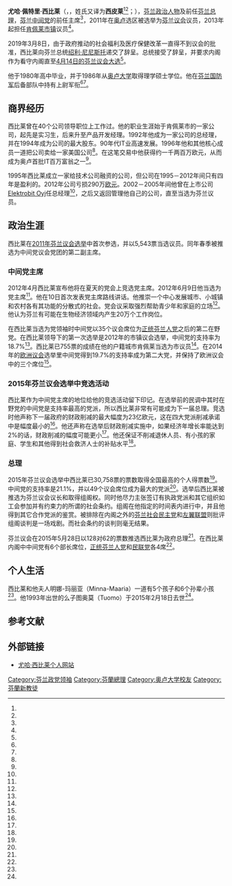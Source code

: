 {{noteTA
|1=zh-hans:西比莱;zh-hant:西比萊;zh-tw:席比拉;
}}
{{Infobox officeholder
 | name               = 尤哈·西比莱
 | native_name        = Juha Petri Sipilä
 | native_name_lang   = fi
 | image              = Tallinn Digital Summit. Handshake Juha Sipilä (2017).jpg
 | image_size         = 
 | caption            = 尤哈·西比莱在2017年
 | order              = 
 | office             = 第44任[[芬兰总理|芬兰总理]]
 | term_start         = 2015年5月29日
 | term_end           = 2019年6月6日
 | president          = [[绍利·尼尼斯托|绍利·尼尼斯托]]
 | predecessor        = [[亚历山大·斯图布|亚历山大·斯图布]]
 | successor          = [[安蒂·林内|安蒂·林内]]
 | order2             = 
 | office2            = [[芬兰中间党|芬兰中间党]]主席
 | term_start2        = 2012年6月9日
 | term_end2          = 2019年9月7日
 | predecessor2       = [[玛丽·基维涅米|玛丽·基维涅米]]
 | successor2         = {{le|卡特丽·库尔穆尼|Katri Kulmuni}}<ref name="yle_KK"/>
 | parliament3        = 芬兰议会
 | constituency_MP3   = [[奥卢|奥卢]]选区
 | term_start3        = 2011年4月20日
 | term_end3          = 
 <!-- Personal data -->
 | pronunciation   = 
 | birth_date      = {{Birth date and age|1961|04|25}}
 | birth_place     = {{FIN}}[[韦泰利|韦泰利]]
 | death_date      =  <!-- {{Death date and age|YYYY|MM|DD|YYYY|MM|DD}} -->
 | death_place     = 
 | resting_place   = 
 | resting_place_coordinates = 
 | nationality     = {{FIN}}
 | party           = [[芬兰中间党|芬兰中间党]]
 | spouse          = 
 | residence       = 
 | education       = 理学硕士
 | alma_mater      = [[奥卢大学|奥卢大学]]
 | occupation      = 
 | profession      = 
 | known_for       = 
 | cabinet         = 
 | committees      = 
 | portfolio       = 
 | religion        = 
 | awards          = 
 | blank1          = 
 | data1           = 
 | signature       = 
 | signature_alt   = 
 | website         = 
 | footnotes       = 
}}
{{portal box|人物|芬蘭|政治}}
'''尤哈·佩特里·西比莱'''（{{lang-fi|Juha Petri Sipilä}}，{{IPA-fi|ˈjuhɑ ˈsipilæ}}，姓氏又译为'''西皮莱'''<ref name="皮1"/><ref name="皮2"/>；{{bd|1961年|4月25日||catIdx=S}}），[[芬兰|芬兰]][[政治人物|政治人物]]及前任[[芬兰总理|芬兰总理]]，[[芬兰中间党|芬兰中间党]]的前任主席<ref name="dangzhuxi"/>，2011年在[[奥卢|奥卢]]选区被选举为[[芬兰议会|芬兰议会]]议员，2013年起担任[[肯佩莱|肯佩莱]][[芬兰市镇|市镇]]议员<ref name="yihui"/>。

2019年3月8日，由于政府推动的社会福利及医疗保健改革一直得不到议会的批准，西比莱向芬兰总统[[绍利·尼尼斯托|绍利·尼尼斯托]]递交了辞呈。总统接受了辞呈，并要求内阁作为看守内阁直至[[2019年芬蘭議會選舉|4月14日的芬兰议会大选]]<ref name="看守"/>。

他于1980年高中毕业，并于1986年从[[奥卢大学|奥卢大学]]取得理学硕士学位。他在[[芬兰国防军|芬兰国防军]]后备部队中持有上尉军衔<ref name="yihui"/><ref name="is_kapteeni"/>。

== 商界经历 ==
西比莱曾在40个公司领导职位上工作过。他的职业生涯始于肯佩莱市的一家公司，起先是实习生，后来升至产品开发经理。1992年他成为一家公司的总经理，并在1994年成为公司的最大股东。90年代IT业高速发展。1996年他和其他核心成员一道把公司卖给一家美国公司<ref name="Solitra"/>。在这笔交易中他获得约一千两百万欧元，从而成为奥卢首批IT百万富翁之一<ref name="il"/>。

1995年西比莱成立一家给技术公司融资的公司，但公司在1995－2012年间只有四年是盈利的。2012年公司亏损290万[[欧元|欧元]]。2002－2005年间他曾在上市公司[[Elektrobit_Oyj|Elektrobit Oyj]]任总经理<ref name="yihui"/>，之后又返回管理他自己的公司，直至当选为芬兰议员。

== 政治生涯 ==
西比莱在[[2011年芬兰议会选举|2011年芬兰议会选举]]中首次参选，并以5,543票当选议员。同年春季被推选为中间党议会党团的第二副主席。

=== 中间党主席 ===
2012年4月西比莱宣布他将在夏天的党会上竞选党主席。2012年6月9日他当选为党主席<ref name="dangzhuxi"/>。他在10日首次发表党主席路线讲话。他推崇一个中心发展城市、小城镇和农村各有其功能的分散式的社会。党会议采取强烈帮助青少年和家庭的立场<ref name="linjapuhe"/>。他认为芬兰有可能在生物经济领域内产生20万个工作岗位。

在西比莱当选为党领袖时中间党以35个议会席位为[[正统芬兰人党|正统芬兰人党]]之后的第二在野党。在西比莱领导下的第一次选举是2012年的市镇议会选举，中间党的支持率为18.7%<ref name="vaalit_K2012"/>。西比莱已755票的成绩在他的户籍城市肯佩莱当选为市议员<ref name="K2012_Kempele"/>。在2014年的[[欧洲议会|欧洲议会]]选举里中间党得到19.7%的支持率成为第二大党，并保持了欧洲议会中的三个席位<ref name="epv2014"/>。

=== 2015年芬兰议会选举中竞选活动 ===
西比莱作为中间党主席的地位给他的竞选活动留下印记。在选举前的民调中其时在野党的中间党是支持率最高的党派，所以西比莱非常有可能成为下一届总理。竞选时他声称下一届政府的财政削减的最大幅度为23亿欧元，这在四大党派削减承诺中是幅度最小的<ref name="is_leikkaus"/>。他还声称在选举后财政削减实施中，如果经济年增长率能达到2%的话，财政削减的幅度可能更小<ref name="is_lupaus"/>。他还保证不削减退休人员、有小孩的家庭、学生和其他得到社会救济人士的补贴水平<ref name="is_lupaus"/>。

=== 总理 ===
2015年芬兰议会选举中西比莱已30,758票的票数取得全国最高的个人得票数<ref name="E2015"/>。中间党的支持率是21.1%，并以49个议会席位成为最大的党派<ref name="E2015_puolueet"/>。选举后西比莱被推选为芬兰议会议长和取得组阁权。同时他尽力主张签订有执政党派和其它组织如工会参加并有约束力的所谓的社会条约。组阁在他指定的时间表内进行中，并且他得到其它合作党派的鉴赏。被排除在内阁之外的[[芬兰社会民主党|芬兰社会民主党]]和[[左翼联盟_(芬兰)|左翼联盟]]则批评组阁谈判是一场戏剧。而社会条约的谈判则毫无结果。

芬兰议会在2015年5月28日以128对62的票数推选西比莱为政府总理<ref name="zongli"/>。在西比莱内阁中中间党有6个部长席位，[[正统芬兰人党|正统芬兰人党]]和[[民族联合党_(芬兰)|民联党]]各4席<ref name="hs_neige"/>。

== 个人生活 ==
西比莱和他夫人明娜-玛丽亚（Minna-Maaria）一道有5个孩子和6个孙辈小孩<ref name="juha"/>。他1993年出世的么子图奥莫（Tuomo）于2015年2月18日去世<ref name="poika"/>。

== 参考文献 ==
{{Reflist|30em|refs=
<ref name="皮1">{{cite web |url=http://www.xinhuanet.com/world/2015-06/13/c_1115606126.htm |title=刘延东与芬兰总理西皮莱举行会谈 |publisher=新华网 |date=2015-06-13 |accessdate=2018-03-28 |archive-date=2019-02-24 |archive-url=https://web.archive.org/web/20190224002021/http://www.xinhuanet.com/world/2015-06/13/c_1115606126.htm |dead-url=no }}</ref>
<ref name="皮2">{{cite web |url=http://www.finland.cn/public/default.aspx?contentid=360170&nodeid=35178&contentlan=20&culture=zh-CN |title=中华人民共和国习近平主席对芬兰进行国事访问 |publisher=芬兰驻华大使馆 |date=2017-03-30 |accessdate=2018-03-28 |archive-date=2019-02-24 |archive-url=https://web.archive.org/web/20190224002148/http://www.finland.cn/public/default.aspx?contentid=360170&nodeid=35178&contentlan=20&culture=zh-CN |dead-url=no }}</ref>
<ref name="is_kapteeni">{{cite web |url=http://www.iltasanomat.fi/kotimaa/art-2000000510041.html |title=Keskustan Juha Sipilä ylennettiin kapteeniksi |language=fi |publisher=Ilta-Sanomat |date=2012-06-04 |accessdate=2016-06-10 |archive-date=2016-08-08 |archive-url=https://web.archive.org/web/20160808005721/http://www.iltasanomat.fi/kotimaa/art-2000000510041.html |dead-url=no }}</ref>
<ref name="yihui">{{cite web |url=https://www.eduskunta.fi/FI/kansanedustajat/Sivut/1108.aspx |title=Kansanedustajat » Juha Sipilä |language=fi |publisher=芬兰议会 |accessdate=2016-06-10 |archive-date=2021-01-15 |archive-url=https://web.archive.org/web/20210115215044/https://www.eduskunta.fi/FI/kansanedustajat/Sivut/1108.aspx |dead-url=no }}</ref>
<ref name="看守">{{cite web | url = https://www.politico.eu/article/finlands-government-collapses-over-failed-health-care-reform/ | title = Finland's government collapses over failed health care reform | language = en | publisher = Politico | date = 2019-03-08 | accessdate = 2019-03-09 | archive-date = 2019-03-09 | archive-url = https://web.archive.org/web/20190309203309/https://www.politico.eu/article/finlands-government-collapses-over-failed-health-care-reform/ | dead-url = no }}</ref>
<ref name="dangzhuxi">{{cite web |url=http://yle.fi/uutiset/juha_sipila_keskustan_puheenjohtajaksi/6174480 |title=Juha Sipilä keskustan puheenjohtajaksi |author=Terhi Uusivaara |language=fi |publisher=[[芬兰广播公司|芬兰广播公司]]（Yle） |date=2012-06-09 |accessdate=2016-06-10 |archive-date=2016-03-15 |archive-url=https://web.archive.org/web/20160315222616/http://yle.fi/uutiset/juha_sipila_keskustan_puheenjohtajaksi/6174480 |dead-url=no }}</ref>
<ref name="Solitra">{{cite web|url=http://www.hightechforum.fi/index.cfm?j=371030 |title=Amerikkalaisomistus koitui kohtaloksi |language=fi |publisher=HighTech Forum |date=2004-01-08 |accessdate=2016-06-10 |deadurl=y |archiveurl=https://archive.is/20120802224902/http://www.hightechforum.fi/index.cfm?j=371030 |archivedate=2012-08-02 }}</ref>
<ref name="il">{{cite web |url=http://www.iltalehti.fi/uutiset/2013111117701481_uu.shtml |title=Sipilä loukkaantui bisneskysymyksistä |author=Juha Ristamäki |language=fi |publisher=Iltalehti |date=2013-11-11 |accessdate=2016-06-10 |archive-url=https://web.archive.org/web/20160602151749/http://www.iltalehti.fi/uutiset/2013111117701481_uu.shtml |archive-date=2016-06-02 |dead-url=yes }}</ref>
<ref name="linjapuhe">{{cite web |url=http://www.iltasanomat.fi/kotimaa/art-2000000512190.html |title=Sipilältä ei armoa Espanjalle |author=Mika Koskinen |language=fi |publisher=Ilta-Sanomat |date=2012-06-10 |accessdate=2016-06-10 |archive-date=2016-04-11 |archive-url=https://web.archive.org/web/20160411012253/http://www.iltasanomat.fi/kotimaa/art-2000000512190.html |dead-url=no }}</ref>
<ref name="vaalit_K2012">{{cite web |url=http://tulospalvelu.vaalit.fi/K2012/s/tulos/tulos_kokomaa.html |title=KUNNALLISVAALIT 28.10.2012 - Tulos - Koko maa |language=fi |publisher=vaalit.fi |date=2013-06-14 |accessdate=2016-06-10 |deadurl=yes |archiveurl=https://web.archive.org/web/20160629184925/http://tulospalvelu.vaalit.fi/K2012/s/tulos/tulos_kokomaa.html |archivedate=2016-06-29 }}</ref>
<ref name="K2012_Kempele">{{cite web |url=http://tulospalvelu.vaalit.fi/K2012/s/valitut/kempeleval.htm |title=KUNNALLISVAALIT 28.10.2012 - Tulos - Valitut ehdokkaat Kempele |language=fi |publisher=vaalit.fi |date=2013-06-14 |accessdate=2016-06-10 |archive-date=2015-12-09 |archive-url=https://web.archive.org/web/20151209001259/http://tulospalvelu.vaalit.fi/K2012/s/valitut/kempeleval.htm |dead-url=no }}</ref>
<ref name="epv2014">{{cite web |url=http://tulospalvelu.vaalit.fi/EPV2014/fi/tulos_kokomaa.html |title=Europarlamenttivaalit 2014 - Tulos - Koko maa |language=fi |publisher=vaalit.fi |date=2014-05-30 |accessdate=2016-06-10 |deadurl=yes | archiveurl = https://web.archive.org/web/20160303170655/http://tulospalvelu.vaalit.fi/EPV2014/fi/tulos_kokomaa.html | archivedate = 2016-03-03 }}</ref>
<ref name="is_leikkaus">{{cite web |url=http://www.iltasanomat.fi/vaalit2015/art-2000000900685.html |title=Näistä isot puolueet aikovat leikata – katso vertailu |language=fi |publisher=Ilta-Sanomat |date=2015-03-29 |accessdate=2016-06-10 |archive-date=2016-05-13 |archive-url=https://web.archive.org/web/20160513201948/http://www.iltasanomat.fi/vaalit2015/art-2000000900685.html |dead-url=no }}</ref>
<ref name="is_lupaus">{{cite web |url=http://www.iltasanomat.fi/vaalit2015/art-2000000892862.html |title=Sipilän lupaus: Keskusta ei leikkaa etuuksia |author=Mika Lehto |language=fi |publisher=Ilta-Sanomat |date=2015-03-13 |accessdate=2016-06-10 |archive-date=2016-05-13 |archive-url=https://web.archive.org/web/20160513192333/http://www.iltasanomat.fi/vaalit2015/art-2000000892862.html |dead-url=no }}</ref>
<ref name="E2015">{{cite web |url=http://tulospalvelu.vaalit.fi/E-2015/fi/kokomaaval.html |title=Eduskuntavaalit 2015 - Tulos - Valitut ehdokkaat - Koko maa |language=fi |publisher=vaalit.fi |date=2015-04-22 |accessdate=2016-06-10 |deadurl=yes |archiveurl=https://web.archive.org/web/20160625063910/http://tulospalvelu.vaalit.fi/E-2015/fi/kokomaaval.html |archivedate=2016-06-25 }}</ref>
<ref name="E2015_puolueet">{{cite web |url=http://tulospalvelu.vaalit.fi/E-2015/fi/tulos_kokomaa.html |title=Eduskuntavaalit 2015 - Tulos - Koko maa |language=fi |publisher=vaalit.fi |date=2015-04-22 |accessdate=2016-06-10 |archive-date=2015-06-26 |archive-url=https://web.archive.org/web/20150626135419/http://tulospalvelu.vaalit.fi/E-2015/fi/tulos_kokomaa.html |dead-url=yes }}</ref>
<ref name="zongli">{{cite web |url=http://www.talouselama.fi/uutiset/nyt-se-on-virallista-eduskunta-valitsi-juha-sipilan-paaministeriksi-3477135 |title=Nyt se on virallista: Eduskunta valitsi Juha Sipilän pääministeriksi |language=fi |publisher=Talouselämä |date=2015-08-27 |accessdate=2016-06-10 }}</ref>
<ref name="hs_neige">{{cite web |url=http://www.hs.fi/politiikka/a1432695255895 |title=Tässä on Suomen hallitus: HS:n henkilökuvat ministereistä ja hallituksen tuore yhteiskuva |language=fi |publisher=[[赫尔辛基日报|赫尔辛基日报]] |date=2015-05-29 |accessdate=2016-06-10 |archive-date=2016-05-21 |archive-url=https://web.archive.org/web/20160521182855/http://www.hs.fi/politiikka/a1432695255895 |dead-url=no }}</ref>
<ref name="juha">{{cite web |url=http://www.juhasipila.fi/3 |title=Juha |language=fi |publisher=juhasipila.fi |accessdate=2016-06-10 |archive-url=https://web.archive.org/web/20160524112137/http://www.juhasipila.fi/3 |archive-date=2016-05-24 |dead-url=yes }}</ref>
<ref name="poika">{{cite web |url=http://www.iltasanomat.fi/kotimaa/art-2000000880402.html |title=Juha Sipilältä raskas suru-uutinen - nuorin lapsi menehtyi viime yönä |language=fi |publisher=Ilta-Sanomat |date=2015-02-18 |accessdate=2016-06-10 |archive-date=2016-04-21 |archive-url=https://web.archive.org/web/20160421080202/http://www.iltasanomat.fi/kotimaa/art-2000000880402.html |dead-url=no }}</ref>
<ref name="yle_KK">{{cite web | url = https://yle.fi/uutiset/3-10960705 | title = Analyysi: Katri Kulmuni keskustan johdossa tuo säpinää Rinteen hallitukseen | author = Kinnunen, Pekka | language = fi | publisher = Yle | date = 2019-09-07 | accessdate = 2019-09-08 | archive-date = 2019-09-25 | archive-url = https://web.archive.org/web/20190925055609/https://yle.fi/uutiset/3-10960705 | dead-url = no }}</ref>
}}

== 外部链接 ==
{{commonscat|Juha Sipilä}}
* [http://www.juhasipila.fi/ 尤哈·西比莱个人网站] {{Wayback|url=http://www.juhasipila.fi/ |date=20160625165541 }} {{fi}}

{{s-start}}
{{s-off}}
{{s-bef|before=[[亚历山大·斯图布|亚历山大·斯图布]]}}
{{s-ttl|title={{flagicon|Finland}} [[芬兰总理|芬兰总理]]|years= 2015年-2019年}}
{{s-aft|after= [[安蒂·林内|安蒂·林内]]}}
{{s-end}}
{{芬兰总理}}

{{DEFAULTSORT:Sipila, Juha}}
[[Category:芬兰政党领袖|Category:芬兰政党领袖]]
[[Category:芬蘭總理|Category:芬蘭總理]]
[[Category:奥卢大学校友|Category:奥卢大学校友]]
[[Category:芬蘭新教徒|Category:芬蘭新教徒]]